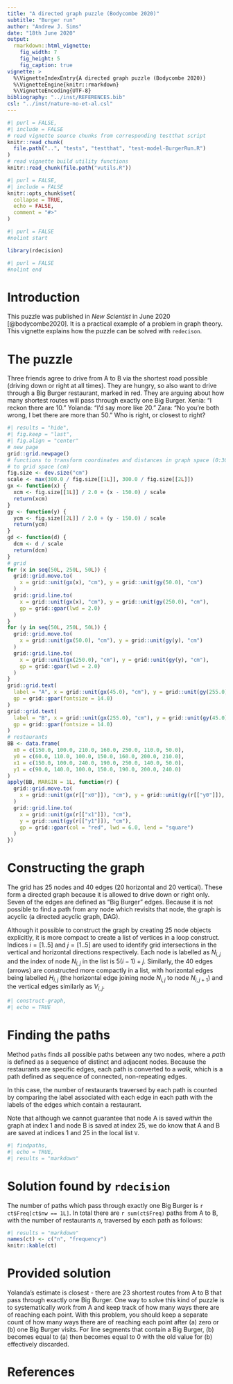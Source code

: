 ```yaml
---
title: "A directed graph puzzle (Bodycombe 2020)"
subtitle: "Burger run"
author: "Andrew J. Sims"
date: "18th June 2020"
output: 
  rmarkdown::html_vignette:
    fig_width: 7
    fig_height: 5
    fig_caption: true
vignette: >
  %\VignetteIndexEntry{A directed graph puzzle (Bodycombe 2020)}
  %\VignetteEngine{knitr::rmarkdown}
  %\VignetteEncoding{UTF-8}
bibliography: "../inst/REFERENCES.bib"
csl: "../inst/nature-no-et-al.csl"
---
```


```r
#| purl = FALSE,
#| include = FALSE
# read vignette source chunks from corresponding testthat script
knitr::read_chunk(
  file.path("..", "tests", "testthat", "test-model-BurgerRun.R")
)
# read vignette build utility functions
knitr::read_chunk(file.path("vutils.R"))
```

```r
#| purl = FALSE,
#| include = FALSE
knitr::opts_chunk$set(
  collapse = TRUE,
  echo = FALSE,
  comment = "#>"
)
```

```r
#| purl = FALSE
#nolint start
```

```r
library(rdecision)
```

```r
#| purl = FALSE
#nolint end
```

# Introduction
This puzzle was published in *New Scientist* in June 2020 [@bodycombe2020].
It is a practical example of a problem in graph theory. This vignette explains 
how the puzzle can be solved with `redecison`.

# The puzzle
Three friends agree to drive from A to B via the shortest road possible
(driving down or right at all times). They are hungry, so also want to drive
through a Big Burger restaurant, marked in red. They are arguing about how many
shortest routes will pass through exactly one Big Burger. Xenia: "I reckon there
are 10." Yolanda: "I'd say more like 20." Zara: "No you're both wrong, I bet 
there are more than 50." Who is right, or closest to right?

```r
#| results = "hide",
#| fig.keep = "last",
#| fig.align = "center"
# new page
grid::grid.newpage()
# functions to transform coordinates and distances in graph space (0:300)
# to grid space (cm)
fig.size <- dev.size("cm")
scale <- max(300.0 / fig.size[[1L]], 300.0 / fig.size[[2L]])
gx <- function(x) {
  xcm <- fig.size[[1L]] / 2.0 + (x - 150.0) / scale
  return(xcm)
}
gy <- function(y) {
  ycm <- fig.size[[2L]] / 2.0 + (y - 150.0) / scale
  return(ycm)
}
gd <- function(d) {
  dcm <- d / scale
  return(dcm)
}
# grid
for (x in seq(50L, 250L, 50L)) {
  grid::grid.move.to(
    x = grid::unit(gx(x), "cm"), y = grid::unit(gy(50.0), "cm")
  )
  grid::grid.line.to(
    x = grid::unit(gx(x), "cm"), y = grid::unit(gy(250.0), "cm"),
    gp = grid::gpar(lwd = 2.0)
  )
}
for (y in seq(50L, 250L, 50L)) {
  grid::grid.move.to(
    x = grid::unit(gx(50.0), "cm"), y = grid::unit(gy(y), "cm")
  )
  grid::grid.line.to(
    x = grid::unit(gx(250.0), "cm"), y = grid::unit(gy(y), "cm"),
    gp = grid::gpar(lwd = 2.0)
  )
}
grid::grid.text(
  label = "A", x = grid::unit(gx(45.0), "cm"), y = grid::unit(gy(255.0), "cm"),
  gp = grid::gpar(fontsize = 14.0)
)
grid::grid.text(
  label = "B", x = grid::unit(gx(255.0), "cm"), y = grid::unit(gy(45.0), "cm"),
  gp = grid::gpar(fontsize = 14.0)
)
# restaurants
BB <- data.frame(
  x0 = c(150.0, 100.0, 210.0, 160.0, 250.0, 110.0, 50.0),
  y0 = c(60.0, 110.0, 100.0, 150.0, 160.0, 200.0, 210.0),
  x1 = c(150.0, 100.0, 240.0, 190.0, 250.0, 140.0, 50.0),
  y1 = c(90.0, 140.0, 100.0, 150.0, 190.0, 200.0, 240.0)
)
apply(BB, MARGIN = 1L, function(r) {
  grid::grid.move.to(
    x = grid::unit(gx(r[["x0"]]), "cm"), y = grid::unit(gy(r[["y0"]]), "cm")
  )
  grid::grid.line.to(
    x = grid::unit(gx(r[["x1"]]), "cm"),
    y = grid::unit(gy(r[["y1"]]), "cm"),
    gp = grid::gpar(col = "red", lwd = 6.0, lend = "square")
  )
})
```

# Constructing the graph
The grid has 25 nodes and 40 edges (20 horizontal and 20 vertical). These form
a directed graph because it is allowed to drive down or right only. Seven of 
the edges are defined as "Big Burger" edges. Because it is not possible 
to find a path from any node which revisits that node, the graph is
acyclic (a directed acyclic graph, DAG).

Although it possible to construct the graph by creating 25 node 
objects explicitly, it is more compact to create a list of vertices
in a loop construct. Indices $i = [1 .. 5]$ and $j = [1 .. 5]$ are
used to identify grid intersections in the vertical and horizontal directions
respectively. Each node is labelled as $N_{i,j}$ and the index of node
$N_{i,j}$ in the list is $5(i-1)+j$. Similarly, the 40 edges (arrows) are
constructed more compactly in a list, with horizontal edges being labelled
$H_{i,j}$ (the horizontal edge joining node $N_{i,j}$ to node $N_{i,j+1}$) and
the vertical edges similarly as $V_{i,j}$.

```r
#| construct-graph,
#| echo = TRUE
```

# Finding the paths
Method `paths` finds all possible paths between any two nodes, where a *path*
is defined as a sequence of distinct and adjacent nodes. Because the
restaurants are specific edges, each path is converted to a *walk*, which
is a path defined as sequence of connected, non-repeating edges. 

In this case, the number of restaurants traversed by each path is counted
by comparing the label associated with each edge in each path with the labels
of the edges which contain a restaurant.

Note that although we cannot guarantee that node A is saved *within* the graph
at index 1 and node B is saved at index 25, we do know that A and B are saved
at indices 1 and 25 in the local list `V`.

```r
#| findpaths,
#| echo = TRUE,
#| results = "markdown"
```

# Solution found by `rdecision`
The number of paths which pass through exactly one Big Burger 
is `r ct$Freq[ct$nw == 1L]`. In total there are `r sum(ct$Freq)` paths from A
to B, with the number of restaurants $n$, traversed by each path as follows:

```r
#| results = "markdown"
names(ct) <- c("n", "frequency")
knitr::kable(ct)
```

# Provided solution
Yolanda's estimate is closest - there are 23 shortest routes from A to B
that pass through exactly one Big Burger. One way to solve this kind of 
puzzle is to systematically work from A and keep track of how many
ways there are of reaching each point. With this problem, you should
keep a separate count of how many ways there are of reaching each point
after (a) zero or (b) one Big Burger visits. For line segments that contain
a Big Burger, (b) becomes equal to (a) then becomes equal to 0 with the
old value for (b) effectively discarded.

# References
